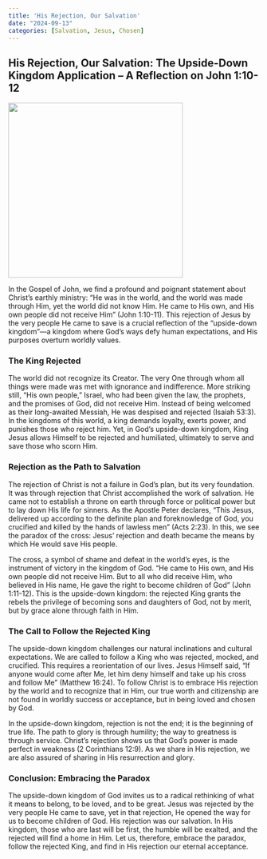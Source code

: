 ```yaml
---
title: 'His Rejection, Our Salvation'
date: "2024-09-13"
categories: [Salvation, Jesus, Chosen]
---
```


## His Rejection, Our Salvation: The Upside-Down Kingdom Application – A Reflection on John 1:10-12

![](thelight.webp){fig-align="center" width="350"}

In the Gospel of John, we find a profound and poignant statement about Christ's earthly ministry: “He was in the world, and the world was made through Him, yet the world did not know Him. He came to His own, and His own people did not receive Him” (John 1:10-11). This rejection of Jesus by the very people He came to save is a crucial reflection of the "upside-down kingdom"—a kingdom where God's ways defy human expectations, and His purposes overturn worldly values.

### The King Rejected

The world did not recognize its Creator. The very One through whom all things were made was met with ignorance and indifference. More striking still, "His own people," Israel, who had been given the law, the prophets, and the promises of God, did not receive Him. Instead of being welcomed as their long-awaited Messiah, He was despised and rejected (Isaiah 53:3). In the kingdoms of this world, a king demands loyalty, exerts power, and punishes those who reject him. Yet, in God's upside-down kingdom, King Jesus allows Himself to be rejected and humiliated, ultimately to serve and save those who scorn Him.

### Rejection as the Path to Salvation

The rejection of Christ is not a failure in God’s plan, but its very foundation. It was through rejection that Christ accomplished the work of salvation. He came not to establish a throne on earth through force or political power but to lay down His life for sinners. As the Apostle Peter declares, "This Jesus, delivered up according to the definite plan and foreknowledge of God, you crucified and killed by the hands of lawless men" (Acts 2:23). In this, we see the paradox of the cross: Jesus' rejection and death became the means by which He would save His people.

The cross, a symbol of shame and defeat in the world's eyes, is the instrument of victory in the kingdom of God. “He came to His own, and His own people did not receive Him. But to all who did receive Him, who believed in His name, He gave the right to become children of God” (John 1:11-12). This is the upside-down kingdom: the rejected King grants the rebels the privilege of becoming sons and daughters of God, not by merit, but by grace alone through faith in Him.

### The Call to Follow the Rejected King

The upside-down kingdom challenges our natural inclinations and cultural expectations. We are called to follow a King who was rejected, mocked, and crucified. This requires a reorientation of our lives. Jesus Himself said, “If anyone would come after Me, let him deny himself and take up his cross and follow Me” (Matthew 16:24). To follow Christ is to embrace His rejection by the world and to recognize that in Him, our true worth and citizenship are not found in worldly success or acceptance, but in being loved and chosen by God.

In the upside-down kingdom, rejection is not the end; it is the beginning of true life. The path to glory is through humility; the way to greatness is through service. Christ's rejection shows us that God’s power is made perfect in weakness (2 Corinthians 12:9). As we share in His rejection, we are also assured of sharing in His resurrection and glory.

### Conclusion: Embracing the Paradox

The upside-down kingdom of God invites us to a radical rethinking of what it means to belong, to be loved, and to be great. Jesus was rejected by the very people He came to save, yet in that rejection, He opened the way for us to become children of God. His rejection was our salvation. In His kingdom, those who are last will be first, the humble will be exalted, and the rejected will find a home in Him. Let us, therefore, embrace the paradox, follow the rejected King, and find in His rejection our eternal acceptance.
